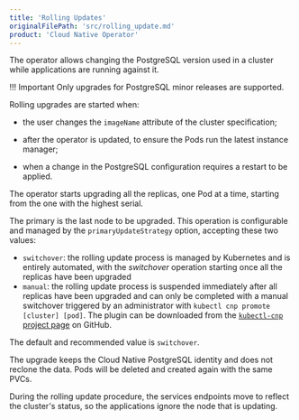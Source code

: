 ```yaml
---
title: 'Rolling Updates'
originalFilePath: 'src/rolling_update.md'
product: 'Cloud Native Operator'
---
```


The operator allows changing the PostgreSQL version used in a cluster while
applications are running against it.

!!! Important
    Only upgrades for PostgreSQL minor releases are supported.

Rolling upgrades are started when:

- the user changes the `imageName` attribute of the cluster specification;

- after the operator is updated, to ensure the Pods run the latest instance
  manager;

- when a change in the PostgreSQL configuration requires a restart to be
  applied.

The operator starts upgrading all the replicas, one Pod at a time, starting
from the one with the highest serial.

The primary is the last node to be upgraded. This operation is configurable and
managed by the `primaryUpdateStrategy` option, accepting these two values:

- `switchover`: the rolling update process is managed by Kubernetes
  and is entirely automated, with the *switchover* operation
  starting once all the replicas have been upgraded
- `manual`: the rolling update process is suspended immediately
  after all replicas have been upgraded and can only be completed
  with a manual switchover triggered by an administrator with
  `kubectl cnp promote [cluster] [pod]`. The plugin can be downloaded from the
  [`kubectl-cnp` project page](https://github.com/EnterpriseDB/kubectl-cnp)
  on GitHub.

The default and recommended value is `switchover`.

The upgrade keeps the Cloud Native PostgreSQL identity and does not
reclone the data. Pods will be deleted and created again with the same PVCs.

During the rolling update procedure, the services endpoints move to reflect
the cluster's status, so the applications ignore the node that
is updating.
